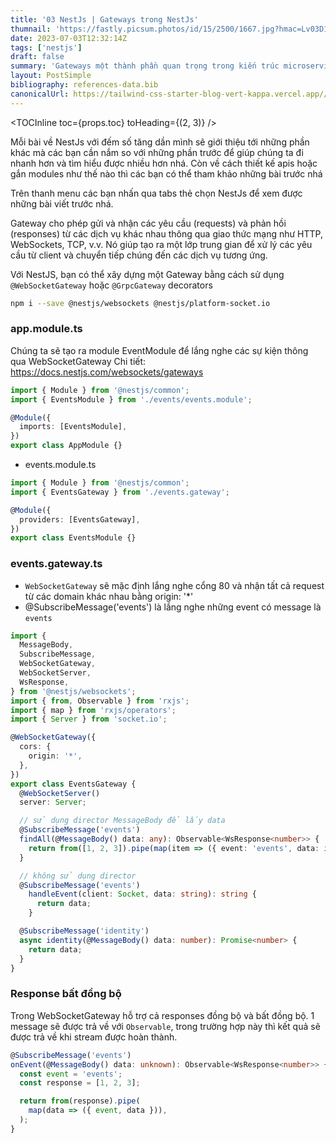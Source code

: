 ```yaml
---
title: '03 NestJs | Gateways trong NestJs'
thumnail: 'https://fastly.picsum.photos/id/15/2500/1667.jpg?hmac=Lv03D1Y3AsZ9L2tMMC1KQZekBVaQSDc1waqJ54IHvo4'
date: 2023-07-03T12:32:14Z
tags: ['nestjs']
draft: false
summary: 'Gateways một thành phần quan trọng trong kiến trúc microservices. Gateway là một loại module hoạt động như một endpoint để giao tiếp với các services khác'
layout: PostSimple
bibliography: references-data.bib
canonicalUrl: https://tailwind-css-starter-blog-vert-kappa.vercel.app//blog/new-features-in-v1/
---
```


<TOCInline toc={props.toc} toHeading={(2, 3)} />

Mỗi bài về NestJs với đếm số tăng dần mình sẽ giới thiệu tới những phần khác mà các bạn cần nắm so với những phần trước để giúp chúng ta đi nhanh hơn và tìm hiểu được nhiều hơn nhá. Còn về cách thiết kế apis hoặc gắn modules như thế nào thì các bạn có thể tham khảo những bài trước nhá

Trên thanh menu các bạn nhấn qua tabs thẻ chọn NestJs để xem được những bài viết trước nhá.

Gateway cho phép gửi và nhận các yêu cầu (requests) và phản hồi (responses) từ các dịch vụ khác nhau thông qua giao thức mạng như HTTP, WebSockets, TCP, v.v. Nó giúp tạo ra một lớp trung gian để xử lý các yêu cầu từ client và chuyển tiếp chúng đến các dịch vụ tương ứng.

Với NestJS, bạn có thể xây dựng một Gateway bằng cách sử dụng `@WebSocketGateway` hoặc `@GrpcGateway` decorators

```BASH
npm i --save @nestjs/websockets @nestjs/platform-socket.io
```

### app.module.ts

Chúng ta sẽ tạo ra module EventModule để lắng nghe các sự kiện thông qua WebSocketGateway
Chi tiết: https://docs.nestjs.com/websockets/gateways

```TYPESCRIPT
import { Module } from '@nestjs/common';
import { EventsModule } from './events/events.module';

@Module({
  imports: [EventsModule],
})
export class AppModule {}
```

- events.module.ts

```TYPESCRIPT
import { Module } from '@nestjs/common';
import { EventsGateway } from './events.gateway';

@Module({
  providers: [EventsGateway],
})
export class EventsModule {}
```

### events.gateway.ts

- `WebSocketGateway` sẽ mặc định lắng nghe cổng 80 và nhận tất cả request từ các domain khác nhau bằng origin: '\*'
- @SubscribeMessage('events') là lắng nghe những event có message là `events`

```TYPESCRIPT
import {
  MessageBody,
  SubscribeMessage,
  WebSocketGateway,
  WebSocketServer,
  WsResponse,
} from '@nestjs/websockets';
import { from, Observable } from 'rxjs';
import { map } from 'rxjs/operators';
import { Server } from 'socket.io';

@WebSocketGateway({
  cors: {
    origin: '*',
  },
})
export class EventsGateway {
  @WebSocketServer()
  server: Server;

  // sử dụng director MessageBody để lấy data
  @SubscribeMessage('events')
  findAll(@MessageBody() data: any): Observable<WsResponse<number>> {
    return from([1, 2, 3]).pipe(map(item => ({ event: 'events', data: item })));
  }

  // không sử dụng director
  @SubscribeMessage('events')
    handleEvent(client: Socket, data: string): string {
      return data;
    }

  @SubscribeMessage('identity')
  async identity(@MessageBody() data: number): Promise<number> {
    return data;
  }
}
```

### Response bất đồng bộ

Trong WebSocketGateway hỗ trợ cả responses đồng bộ và bất đồng bộ. 1 message sẽ được trả về với `Observable`, trong trường hợp này thì kết quả sẽ được trả về khi stream được hoàn thành.

```TYPESCRIPT
@SubscribeMessage('events')
onEvent(@MessageBody() data: unknown): Observable<WsResponse<number>> {
  const event = 'events';
  const response = [1, 2, 3];

  return from(response).pipe(
    map(data => ({ event, data })),
  );
}
```
